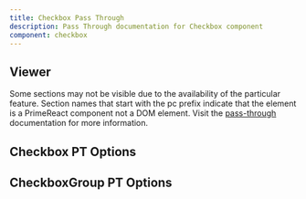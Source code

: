 ```yaml
---
title: Checkbox Pass Through
description: Pass Through documentation for Checkbox component
component: checkbox
---
```


## Viewer

Some sections may not be visible due to the availability of the particular feature. Section names that start with the pc prefix indicate that the element is a PrimeReact component not a DOM element. Visit the [pass-through](https://primevue.org/passthrough/#pcprefix) documentation for more information.


## Checkbox PT Options

<DocTable name="Checkbox" category="pt" />

## CheckboxGroup PT Options

<DocTable name="CheckboxGroup" category="pt" />
